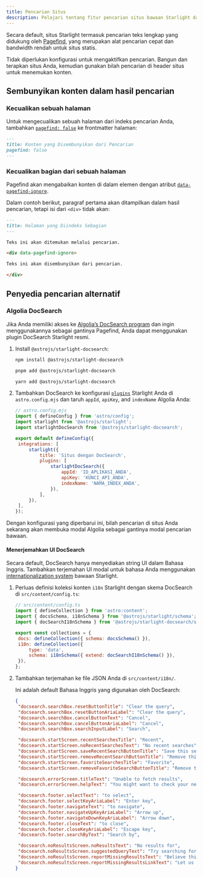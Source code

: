 ```yaml
---
title: Pencarian Situs
description: Pelajari tentang fitur pencarian situs bawaan Starlight dan cara mengkustomisasinya.
---
```



Secara default, situs Starlight termasuk pencarian teks lengkap yang didukung oleh [Pagefind](https://pagefind.app/), yang merupakan alat pencarian cepat dan bandwidth rendah untuk situs statis.

Tidak diperlukan konfigurasi untuk mengaktifkan pencarian. Bangun dan terapkan situs Anda, kemudian gunakan bilah pencarian di header situs untuk menemukan konten.

## Sembunyikan konten dalam hasil pencarian

### Kecualikan sebuah halaman

Untuk mengecualikan sebuah halaman dari indeks pencarian Anda, tambahkan [`pagefind: false`](/id/reference/frontmatter/#pagefind) ke frontmatter halaman:

```md title="src/content/docs/tidak-diindeks.md" ins={3}
---
title: Konten yang Disembunyikan dari Pencarian
pagefind: false
---
```

### Kecualikan bagian dari sebuah halaman

Pagefind akan mengabaikan konten di dalam elemen dengan atribut [`data-pagefind-ignore`](https://pagefind.app/docs/indexing/#removing-individual-elements-from-the-index).

Dalam contoh berikut, paragraf pertama akan ditampilkan dalam hasil pencarian, tetapi isi dari `<div>` tidak akan:

```md title="src/content/docs/sebagian-diindeks.md" ins="data-pagefind-ignore"
---
title: Halaman yang Diindeks Sebagian
---

Teks ini akan ditemukan melalui pencarian.

<div data-pagefind-ignore>

Teks ini akan disembunyikan dari pencarian.

</div>
```

## Penyedia pencarian alternatif

### Algolia DocSearch

Jika Anda memiliki akses ke [Algolia’s DocSearch program](https://docsearch.algolia.com/) dan ingin menggunakannya sebagai gantinya Pagefind, Anda dapat menggunakan plugin DocSearch Starlight resmi.

<Steps>

1. Install `@astrojs/starlight-docsearch`:

   <Tabs syncKey="pkg">

   <TabItem label="npm">

   ```sh
   npm install @astrojs/starlight-docsearch
   ```

   </TabItem>

   <TabItem label="pnpm">

   ```sh
   pnpm add @astrojs/starlight-docsearch
   ```

   </TabItem>

   <TabItem label="Yarn">

   ```sh
   yarn add @astrojs/starlight-docsearch
   ```

   </TabItem>

   </Tabs>

2. Tambahkan DocSearch ke konfigurasi [`plugins`](/id/reference/configuration/) Starlight Anda di `astro.config.mjs` dan taruh `appId`, `apiKey`, and `indexName` Algolia Anda:

   ```js ins={4,10-16}
   // astro.config.mjs
   import { defineConfig } from 'astro/config';
   import starlight from '@astrojs/starlight';
   import starlightDocSearch from '@astrojs/starlight-docsearch';

   export default defineConfig({
   	integrations: [
   		starlight({
   			title: 'Situs dengan DocSearch',
   			plugins: [
   				starlightDocSearch({
   					appId: 'ID_APLIKASI_ANDA',
   					apiKey: 'KUNCI_API_ANDA',
   					indexName: 'NAMA_INDEX_ANDA',
   				}),
   			],
   		}),
   	],
   });
   ```

</Steps>

Dengan konfigurasi yang diperbarui ini, bilah pencarian di situs Anda sekarang akan membuka modal Algolia sebagai gantinya modal pencarian bawaan.

#### Menerjemahkan UI DocSearch

Secara default, DocSearch hanya menyediakan string UI dalam Bahasa Inggris.
Tambahkan terjemahan UI modal untuk bahasa Anda menggunakan [internationalization system](/id/guides/i18n/#terjemahkan-ui-starlight) bawaan Starlight.

<Steps>

1. Perluas definisi koleksi konten `i18n` Starlight dengan skema DocSearch di `src/content/config.ts`:

   ```js ins={4} ins=/{ extend: .+ }/
   // src/content/config.ts
   import { defineCollection } from 'astro:content';
   import { docsSchema, i18nSchema } from '@astrojs/starlight/schema';
   import { docSearchI18nSchema } from '@astrojs/starlight-docsearch/schema';

   export const collections = {
   	docs: defineCollection({ schema: docsSchema() }),
   	i18n: defineCollection({
   		type: 'data',
   		schema: i18nSchema({ extend: docSearchI18nSchema() }),
   	}),
   };
   ```

2. Tambahkan terjemahan ke file JSON Anda di `src/content/i18n/`.

   Ini adalah default Bahasa Inggris yang digunakan oleh DocSearch:

   ```json title="src/content/i18n/en.json"
   {
   	"docsearch.searchBox.resetButtonTitle": "Clear the query",
   	"docsearch.searchBox.resetButtonAriaLabel": "Clear the query",
   	"docsearch.searchBox.cancelButtonText": "Cancel",
   	"docsearch.searchBox.cancelButtonAriaLabel": "Cancel",
   	"docsearch.searchBox.searchInputLabel": "Search",

   	"docsearch.startScreen.recentSearchesTitle": "Recent",
   	"docsearch.startScreen.noRecentSearchesText": "No recent searches",
   	"docsearch.startScreen.saveRecentSearchButtonTitle": "Save this search",
   	"docsearch.startScreen.removeRecentSearchButtonTitle": "Remove this search from history",
   	"docsearch.startScreen.favoriteSearchesTitle": "Favorite",
   	"docsearch.startScreen.removeFavoriteSearchButtonTitle": "Remove this search from favorites",

   	"docsearch.errorScreen.titleText": "Unable to fetch results",
   	"docsearch.errorScreen.helpText": "You might want to check your network connection.",

   	"docsearch.footer.selectText": "to select",
   	"docsearch.footer.selectKeyAriaLabel": "Enter key",
   	"docsearch.footer.navigateText": "to navigate",
   	"docsearch.footer.navigateUpKeyAriaLabel": "Arrow up",
   	"docsearch.footer.navigateDownKeyAriaLabel": "Arrow down",
   	"docsearch.footer.closeText": "to close",
   	"docsearch.footer.closeKeyAriaLabel": "Escape key",
   	"docsearch.footer.searchByText": "Search by",

   	"docsearch.noResultsScreen.noResultsText": "No results for",
   	"docsearch.noResultsScreen.suggestedQueryText": "Try searching for",
   	"docsearch.noResultsScreen.reportMissingResultsText": "Believe this query should return results?",
   	"docsearch.noResultsScreen.reportMissingResultsLinkText": "Let us know."
   }
   ```

</Steps>
